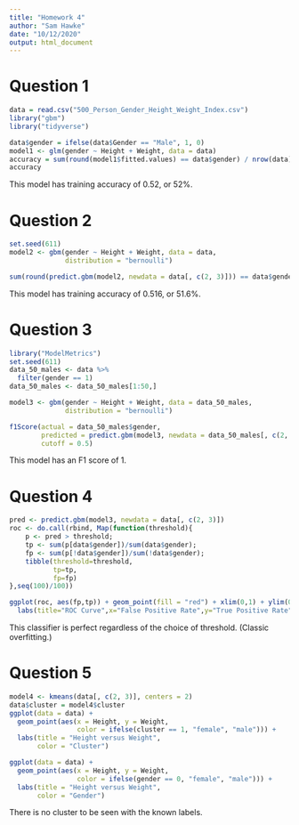 ```yaml
---
title: "Homework 4"
author: "Sam Hawke"
date: "10/12/2020"
output: html_document
---
```


# Question 1

```r
data = read.csv("500_Person_Gender_Height_Weight_Index.csv")
library("gbm")
library("tidyverse")

data$gender = ifelse(data$Gender == "Male", 1, 0)
model1 <- glm(gender ~ Height + Weight, data = data)
accuracy = sum(round(model1$fitted.values) == data$gender) / nrow(data)
accuracy
```

This model has training accuracy of 0.52, or 52%.

# Question 2

```r
set.seed(611)
model2 <- gbm(gender ~ Height + Weight, data = data,
              distribution = "bernoulli")

sum(round(predict.gbm(model2, newdata = data[, c(2, 3)])) == data$gender) / nrow(data) 
```

This model has training accuracy of 0.516, or 51.6%.

# Question 3

```r
library("ModelMetrics")
set.seed(611)
data_50_males <- data %>% 
  filter(gender == 1)
data_50_males <- data_50_males[1:50,]

model3 <- gbm(gender ~ Height + Weight, data = data_50_males,
              distribution = "bernoulli")

f1Score(actual = data_50_males$gender, 
        predicted = predict.gbm(model3, newdata = data_50_males[, c(2, 3)]),
        cutoff = 0.5)
```

This model has an F1 score of 1.

# Question 4

```r
pred <- predict.gbm(model3, newdata = data[, c(2, 3)])
roc <- do.call(rbind, Map(function(threshold){
    p <- pred > threshold;
    tp <- sum(p[data$gender])/sum(data$gender);
    fp <- sum(p[!data$gender])/sum(!data$gender);
    tibble(threshold=threshold,
           tp=tp,
           fp=fp)
},seq(100)/100))

ggplot(roc, aes(fp,tp)) + geom_point(fill = "red") + xlim(0,1) + ylim(0,1) +
  labs(title="ROC Curve",x="False Positive Rate",y="True Positive Rate") 
```

This classifier is perfect regardless of the choice of threshold. (Classic overfitting.)

# Question 5

```r
model4 <- kmeans(data[, c(2, 3)], centers = 2)
data$cluster = model4$cluster
ggplot(data = data) +
  geom_point(aes(x = Height, y = Weight, 
                 color = ifelse(cluster == 1, "female", "male"))) +
  labs(title = "Height versus Weight",
       color = "Cluster")

ggplot(data = data) +
  geom_point(aes(x = Height, y = Weight, 
                 color = ifelse(gender == 0, "female", "male"))) +
  labs(title = "Height versus Weight",
       color = "Gender")
```

There is no cluster to be seen with the known labels.